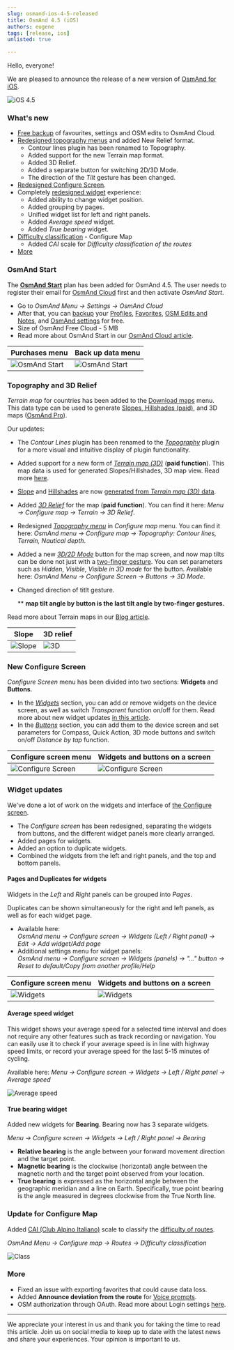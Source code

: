 ```yaml
---
slug: osmand-ios-4-5-released
title: OsmAnd 4.5 (iOS)
authors: eugene
tags: [release, ios]
unlisted: true

---
```




Hello, everyone!

We are pleased to announce the release of a new version of [OsmAnd for iOS](https://itunes.apple.com/us/app/osmand-maps-travel-navigate/id934850257).

![iOS 4.5](./img/ios-4-5.png)

<!--truncate-->


### What's new

* [Free backup](#osmand-start) of favourites, settings and OSM edits to OsmAnd Cloud.
* [Redesigned topography menus](#topography-and-3d-relief) and added New Relief format.
  * Contour lines plugin has been renamed to Topography.
  * Added support for the new Terrain map format.
  * Added 3D Relief.
  * Added a separate button for switching 2D/3D Mode.
  * The direction of the *Tilt* gesture has been changed.
* [Redesigned Configure Screen](#new-configure-screen).
* Completely [redesigned widget](#widget-updates) experience:
  * Added ability to change widget position.
  * Added grouping by pages.
  * Unified widget list for left and right panels.
  * Added *Average speed* widget.
  * Added *True bearing* widget.
* [Difficulty classification](#update-for-configure-map) - Configure Map
  * Added *CAI* scale for *Difficulty classification of the routes*
* [More](#more)


### OsmAnd Start

The [**OsmAnd Start**](./start) plan has been added for OsmAnd 4.5. The user needs to register their email for [OsmAnd Cloud](https://osmand.net/docs/user/personal/osmand-cloud) first and then activate _OsmAnd Start_.  

- Go to _OsmAnd Menu → Settings → OsmAnd Cloud_
- After that, you can [backup](https://osmand.net/docs/user/personal/osmand-cloud#select-data-to-back-up) your [Profiles](https://osmand.net/docs/user/personal/profiles/#free-cloud-backup), [Favorites](https://osmand.net/docs/user/personal/favorites/#free-cloud-backup), [OSM Edits and Notes](https://osmand.net/docs/user/plugins/osm-editing#create--modify-osm-note), and [OsmAnd settings](https://osmand.net/docs/user/personal/profiles) for free.
- Size of OsmAnd Free Cloud - 5 MB
- Read more about OsmAnd Start in our [OsmAnd Cloud article](https://osmand.net/blog/start).

|Purchases menu|Back up data menu|
|-------|-------|
|![OsmAnd Start](./img/start.png)| ![OsmAnd Start](./img/backup-menu.png)   |


### Topography and 3D Relief

*Terrain map* for countries has been added to the [Download maps](https://osmand.net/docs/user/start-with/download-maps) menu. This data type can be used to generate [Slopes, Hillshades (paid)](https://osmand.net/docs/user/purchases/ios#free-and-paid-features), and 3D maps ([OsmAnd Pro](https://osmand.net/docs/user/purchases/ios#pro-features)).

Our updates:
- The *Contour Lines* plugin has been renamed to the [_Topography_](https://osmand.net/docs/user/plugins/contour-lines) plugin for a more visual and intuitive display of plugin functionality.
- Added support for a new form of [_Terrain map (3D)_](https://osmand.net/docs/user/personal/maps#map-types) (**paid function**). This map data is used for generated Slopes/Hillshades, 3D map view. Read more [here](https://osmand.net/blog/terrain#terrain-map-data).
- [Slope](https://osmand.net/docs/user/plugins/contour-lines/#slope) and [Hillshades](https://osmand.net/docs/user/plugins/contour-lines/#hillshade) are now [generated from _Terrain map (3D)_ data](https://osmand.net/blog/terrain#terrain).
- Added [*3D Relief*](https://osmand.net/blog/terrain#3d-relief) for the map (**paid function**). You can find it here: _Menu → Configure map → Terrain → 3D Relief_. 
- Redesigned [_Topography menu_](https://osmand.net/docs/user/map/configure-map-menu) in *Configure map* menu. You can find it here: _OsmAnd menu → Configure map → Topography: Contour lines, Terrain, Nautical depth_.
- Added a new [*3D/2D Mode*](https://osmand.net/docs/user/widgets/map-buttons#3d-mode) button for the map screen, and now map tilts can be done not just with a [two-finger gesture](https://osmand.net/docs/user/map/interact-with-map#gestures). You can set parameters such as *Hidden*, *Visible*, *Visible in 3D mode* for the button. Available here: _OsmAnd Menu → Configure Screen → Buttons → 3D Mode_.
- Changed direction of titlt gesture.

  ** **map tilt angle by button is the last tilt angle by two-finger gestures.**

Read more about Terrain maps in our [Blog article](https://osmand.net/blog/terrain).

| Slope | 3D relief|
|------|------|
|![Slope](./img/slope.png)|![3D](./img/3d_ref.png)|

### New Configure Screen

*Configure Screen* menu has been divided into two sections: **Widgets** and **Buttons**.

- In the [_Widgets_](https://osmand.net/docs/user/widgets/configure-screen#widget-panels) section, you can add or remove widgets on the device screen, as well as switch _Transparent_ function on/off for them. Read more about new widget updates [in this article](#widget-updates).
- In the [_Buttons_](https://osmand.net/docs/user/widgets/configure-screen#buttons) section, you can add them to the device screen and set parameters for Compass, Quick Action, 3D mode buttons  and switch on/off _Distance by tap_ function.

|Configure screen menu| Widgets and buttons on a screen|
|------|------|
|![Configure Screen](./img/screen.png)| ![Configure Screen](./img/screen_2.png)|


### Widget updates

We've done a lot of work on the widgets and interface of [the Configure screen](#new-configure-screen).
- The *Configure screen* has been redesigned, separating the widgets from buttons, and the different widget panels more clearly arranged.
- Added pages for widgets.
- Added an option to duplicate widgets.
- Combined the widgets from the left and right panels, and the top and bottom panels.

#### Pages and Duplicates for widgets 

Widgets in the _Left_ and _Right_ panels can be grouped into *Pages*.  

Duplicates can be shown simultaneously for the right and left panels, as well as for each widget page.  

- Available here:  
  _OsmAnd menu → Configure screen → Widgets (Left / Right panel) → Edit → Add widget/Add page_
- Additional settings menu for widget panels:  
  _OsmAnd menu → Configure screen → Widgets (panels) → "..." button → Reset to default/Copy from another profile/Help_  

|Configure screen menu| Widgets and buttons on a screen|
|------|------|
|![Widgets](./img/widget-1.png)| ![Widgets](./img/widget-2.png)|


#### Average speed widget

This widget shows your average speed for a selected time interval and does not require any other features such as track recording or navigation. You can easily use it to check if your average speed is in line with highway speed limits, or record your average speed for the last 5-15 minutes of cycling.  

Available here: _Menu → Configure screen → Widgets → Left / Right panel → Average speed_  

![Average speed](./img/average_speed.png)

#### True bearing widget

Added new widgets for **Bearing**. Bearing now has 3 separate widgets.

_Menu → Configure screen → Widgets → Left / Right panel → Bearing_

* **Relative bearing** is the angle between your forward movement direction and the target point.
* **Magnetic bearing** is the clockwise (horizontal) angle between the magnetic north and the target point observed from your location.
* **True bearing** is expressed as the horizontal angle between the geographic meridian and a line on Earth. Specifically, true point bearing is the angle measured in degrees clockwise from the True North line.


### Update for Configure Map 

Added [CAI (Club Alpino Italiano)](https://www.cai.it/) scale to classify the [difficulty of routes](https://montanarilife.com/2016/07/03/hiking-trail-rating-systems-italy/).  

_OsmAnd Menu → Configure map → Routes → Difficulty classification_

![Class](./img/class.png)


### More

- Fixed an issue with exporting favorites that could cause data loss.
- Added **Announce deviation from the route** for [Voice prompts](https://osmand.net/docs/user/navigation/guidance/navigation-settings#voice-prompts).
- OSM authorization through OAuth. Read more about Login settings [here](https://osmand.net/docs/user/plugins/osm-editing#settings).
_________________________________________________

We appreciate your interest in us and thank you for taking the time to read this article. Join us on social media to keep up to date with the latest news and share your experiences. Your opinion is important to us.  

<LinksSocial/>
<LinksTelegram/>
<AppleStore/>